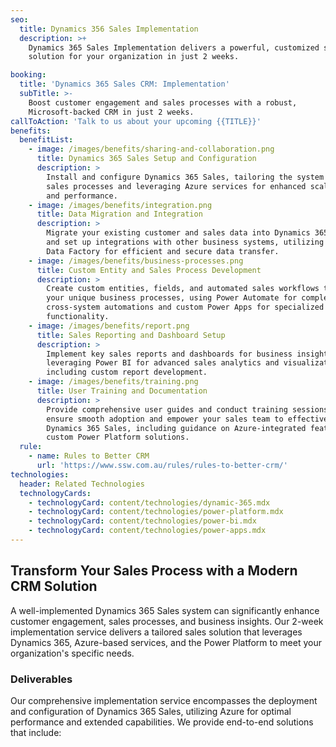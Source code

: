 ```yaml
---
seo:
  title: Dynamics 356 Sales Implementation
  description: >+
    Dynamics 365 Sales Implementation delivers a powerful, customized sales
    solution for your organization in just 2 weeks.

booking:
  title: 'Dynamics 365 Sales CRM: Implementation'
  subTitle: >-
    Boost customer engagement and sales processes with a robust,
    Microsoft-backed CRM in just 2 weeks.
callToAction: 'Talk to us about your upcoming {{TITLE}}'
benefits:
  benefitList:
    - image: /images/benefits/sharing-and-collaboration.png
      title: Dynamics 365 Sales Setup and Configuration
      description: >
        Install and configure Dynamics 365 Sales, tailoring the system to your
        sales processes and leveraging Azure services for enhanced scalability
        and performance.
    - image: /images/benefits/integration.png
      title: Data Migration and Integration
      description: >
        Migrate your existing customer and sales data into Dynamics 365 Sales
        and set up integrations with other business systems, utilizing Azure
        Data Factory for efficient and secure data transfer.
    - image: /images/benefits/business-processes.png
      title: Custom Entity and Sales Process Development
      description: >
        Create custom entities, fields, and automated sales workflows to match
        your unique business processes, using Power Automate for complex,
        cross-system automations and custom Power Apps for specialized
        functionality.
    - image: /images/benefits/report.png
      title: Sales Reporting and Dashboard Setup
      description: >
        Implement key sales reports and dashboards for business insights,
        leveraging Power BI for advanced sales analytics and visualizations,
        including custom report development.
    - image: /images/benefits/training.png
      title: User Training and Documentation
      description: >
        Provide comprehensive user guides and conduct training sessions to
        ensure smooth adoption and empower your sales team to effectively use
        Dynamics 365 Sales, including guidance on Azure-integrated features and
        custom Power Platform solutions.
  rule:
    - name: Rules to Better CRM
      url: 'https://www.ssw.com.au/rules/rules-to-better-crm/'
technologies:
  header: Related Technologies
  technologyCards:
    - technologyCard: content/technologies/dynamic-365.mdx
    - technologyCard: content/technologies/power-platform.mdx
    - technologyCard: content/technologies/power-bi.mdx
    - technologyCard: content/technologies/power-apps.mdx
---
```


## Transform Your Sales Process with a Modern CRM Solution

A well-implemented Dynamics 365 Sales system can significantly enhance customer engagement, sales processes, and business insights. Our 2-week implementation service delivers a tailored sales solution that leverages Dynamics 365, Azure-based services, and the Power Platform to meet your organization's specific needs.

<VideoEmbed url="https://www.youtube.com/watch?v=PV9w_rFsL1E" caption="Microsoft Dynamics 365 - A Developers Overview (3 mins)" />

### Deliverables

Our comprehensive implementation service encompasses the deployment and configuration of Dynamics 365 Sales, utilizing Azure for optimal performance and extended capabilities. We provide end-to-end solutions that include:
